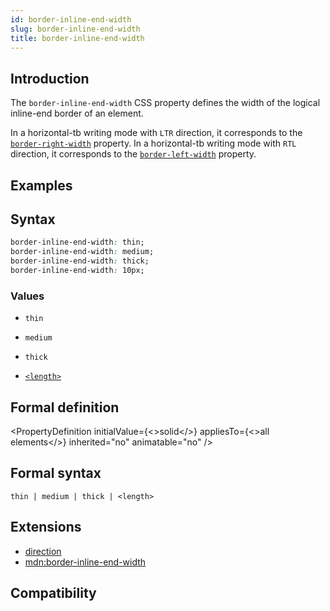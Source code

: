 ```yaml
---
id: border-inline-end-width
slug: border-inline-end-width
title: border-inline-end-width
---
```


## Introduction

The `border-inline-end-width` CSS property defines the width of the logical inline-end border of an element.

In a horizontal-tb writing mode with `LTR` direction, it corresponds to the [`border-right-width`](./border-right-width) property.
In a horizontal-tb writing mode with `RTL` direction, it corresponds to the [`border-left-width`](./border-left-width) property.

## Examples


<Go
  example="css-api"
  defaultFile="src/border-inline-end-width/App.tsx"
  img="https://lf-lynx.tiktok-cdns.com/obj/lynx-artifacts-oss-sg/lynx-website/assets/doc/css/border-inline-width.jpg"
  defaultEntryFile="dist/border-inline-end-width.lynx.bundle"
  entry="src/border-inline-end-width"
/>

## Syntax

```css
border-inline-end-width: thin;
border-inline-end-width: medium;
border-inline-end-width: thick;
border-inline-end-width: 10px;
```

### Values

- `thin`

- `medium`

- `thick`

- [`<length>`](api/css/data-type/length)

## Formal definition


<PropertyDefinition
  initialValue={<>solid</>}
  appliesTo={<>all elements</>}
  inherited="no"
  animatable="no"
/>

## Formal syntax

```
thin | medium | thick | <length>
```

## Extensions

- [direction](./direction)
- [mdn:border-inline-end-width](https://developer.mozilla.org/en-US/docs/Web/CSS/border-inline-end-width)

## Compatibility


<LegacyCompatTable metadata="css/properties/border-inline-end-width" />
